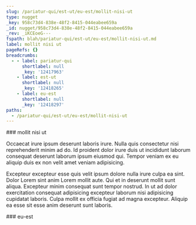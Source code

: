 ```yaml
---
slug: /pariatur-qui/est-ut/eu-est/mollit-nisi-ut
type: nugget
_key: 958c73d4-838e-48f2-8415-044eabee659a
_id: nugget/958c73d4-838e-48f2-8415-044eabee659a
_rev: _iKCEoeG---
fspath: blah/pariatur-qui/est-ut/eu-est/mollit-nisi-ut.md
label: mollit nisi ut
pageRefs: {}
breadcrumbs:
  - - label: pariatur-qui
      shortlabel: null
      _key: '12417963'
    - label: est-ut
      shortlabel: null
      _key: '12418265'
    - label: eu-est
      shortlabel: null
      _key: '12418297'
paths:
  - /pariatur-qui/est-ut/eu-est/mollit-nisi-ut
---
```


<NuggetArea>
<Nugget slug="/pariatur-qui/est-ut/eu-est/mollit-nisi-ut" type="nugget" _key="958c73d4-838e-48f2-8415-044eabee659a" _id="nugget/958c73d4-838e-48f2-8415-044eabee659a" _rev="_iKCEoeG---" fspath="blah/pariatur-qui/est-ut/eu-est/mollit-nisi-ut.md" label="mollit nisi ut" paths="/pariatur-qui/est-ut/eu-est/mollit-nisi-ut">
<NuggetBody>
### mollit nisi ut

Occaecat irure ipsum deserunt laboris irure. Nulla quis consectetur nisi reprehenderit minim ad do. Id proident dolor irure duis ut incididunt laborum consequat deserunt laborum ipsum eiusmod qui. Tempor veniam ex eu aliquip duis ex non velit amet veniam adipisicing.

Excepteur excepteur esse quis velit ipsum dolore nulla irure culpa ea sint. Dolor Lorem sint anim Lorem mollit aute. Qui et in deserunt mollit sunt aliqua. Excepteur minim consequat sunt tempor nostrud. In ut ad dolor exercitation consequat adipisicing excepteur laborum nisi adipisicing cupidatat laboris. Culpa mollit ex officia fugiat ad magna excepteur. Aliquip ea esse sit esse anim deserunt sunt laboris.

</NuggetBody>
<Breadcrumbs>
<Crumbs>
<Crumb _key="12417963" label="pariatur-qui" /><Crumb _key="12418265" label="est-ut" /><Crumb _key="12418297" label="eu-est" />
</Crumbs>
</Breadcrumbs>
</Nugget>

<NuggetsInbound>
</NuggetsInbound>
<NuggetsOutbound>
</NuggetsOutbound>
</NuggetArea>
<PassagesInbound>
<Passage direction="inbound" type="passage" _key="12418297" _id="passage/12418297" _rev="_iKCEoe----" label="eu-est" passage="eu-est" fspath="blah/pariatur-qui/est-ut/eu-est" paths="/pariatur-qui/est-ut/eu-est" slug="/pariatur-qui/est-ut/eu-est">
<NuggetBody>
### eu-est

</NuggetBody>
<Breadcrumbs>
<Crumbs>
<Crumb _key="12417963" label="pariatur-qui" /><Crumb _key="12418265" label="est-ut" />
</Crumbs>
</Breadcrumbs>
</Passage>

</PassagesInbound>
<PassagesOutbound>
</PassagesOutbound>